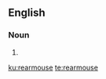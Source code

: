 ==English==

===Noun===
{{en-noun|rearmice}}

# {{alternative form of|reremouse|lang=en}}

[[ku:rearmouse]]
[[te:rearmouse]]